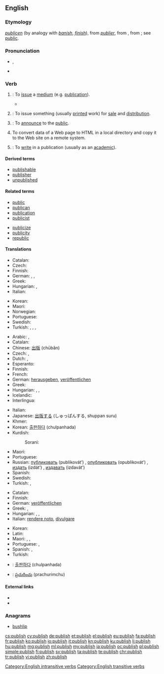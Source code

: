 ==English==
{{wikipedia}}

===Etymology===
{{etyl|enm|en}} ''[[publicen]]'' (by analogy with ''[[banish]]'', ''[[finish]]''), from {{etyl|fro|en}} ''[[publier]]'', from {{etyl|la|en}} {{term|publicare||to make public, show or tell to the people, make known, declare, also (and earlier) confiscate for public use|lang=la}}, from {{term|publicus||pertaining to the people, public}}; see [[public]].

===Pronunciation===
* {{enPR|pŭb'lĭsh}}, {{IPA|/ˈpʌblɪʃ/}}
* {{audio|En-us-publish.ogg|Audio (US)}}

===Verb===
{{en-verb|publish|es}}

# {{context|intransitive|lang=en}}: To [[issue]] a [[medium]] (e.g. [[publication]]).
#* {{quote-magazine|date=2013-08-16|author=[http://www.theguardian.com/profile/david-larousserie David Larousserie]
|volume=189|issue=10|page=35|magazine={{w|The Guardian Weekly}}
|title=[http://www.theguardian.com/science/2013/aug/13/laser-megajoule-france-power Super-lasers blaze knowledge frontier]
|passage=In an article '''published''' in 2008 [G&eacute;rard] Mourou proposed an alternative means of achieving atomic fusion. He now believes that fibre lasers could be used to transmute elements, as a way of disposing of highly radioactive waste from nuclear power stations.}}
# {{context|transitive|lang=en}}: To issue something (usually [[print]]ed work) for [[sale]] and [[distribution]].
# {{context|transitive|lang=en}}: To [[announce]] to the [[public]].
# {{context|Internet|intransitive|lang=en}} To convert data of a Web page to HTML in a local directory and copy it to the Web site on a remote system.
# {{context|intransitive|lang=en}}: To [[write]] in a publication (usually as an [[academic]]).

====Derived terms====
* [[publishable]]
* [[publisher]]
* [[unpublished]]

====Related terms====
{{rel-top}}
* [[public]]
* [[publican]]
* [[publication]]
* [[publicist]]
{{rel-mid}}
* [[publicize]]
* [[publicity]]
* [[republic]]
{{rel-bottom}}

====Translations====
{{trans-top|to issue a medium (e.g. publication)}}
* Catalan: {{t+|ca|publicar}}
* Czech: {{t+|cs|vydat}}
* Finnish: {{t+|fi|kustantaa}}
* German: {{t+|de|herausgeben}}, {{t+|de|publizieren}}, {{t+|de|veröffentlichen}}
* Greek: {{t+|el|εκδίδω|tr=ekdído|sc=Grek}}
* Hungarian: {{t+|hu|kiad}}, {{t+|hu|megjelentet}}
* Italian: {{t+|it|pubblicare}}
{{trans-mid}}
* Korean: {{t+|ko|출판하다|tr=chulpan-hada|sc=Kore}}
* Maori: {{t|mi|whakaputa}}
* Norwegian: {{t|no|å publicere}}
* Portuguese: {{t+|pt|publicar}}
* Swedish: {{t|sv|att publicera}}
* Turkish: {{t+|tr|basmak}}, {{t+|tr|çıkarmak}}, {{t+|tr|yayımlamak}}, {{t+|tr|yayınlamak}}
{{trans-bottom}}

{{trans-top|to issue something (usually printed work) for sale and distribution}}
* Arabic: {{t|ar|نشر|tr=nášara}}, {{t|ar|أصدر|tr=ʼáṣdara}}
* Catalan: {{t+|ca|publicar}}
* Chinese: [[出版]] (chūbǎn)
* Czech: {{t+|cs|publikovat}}, {{t+|cs|vydat}}
* Dutch: {{t+|nl|publiceren}}, {{t+|nl|uitgeven}}
* Esperanto: {{t|eo|publikigi}}
* Finnish: {{t+|fi|kustantaa}}
* French: {{t+|fr|publier}}
* German: [[herausgeben]], [[veröffentlichen]]
* Greek: {{t+|el|εκδίδω|tr=ekdído|sc=Grek}}
* Hungarian: {{t+|hu|kiad}}, {{t+|hu|megjelentet}}, {{t|hu|publikál}}
* Icelandic: {{t|is|gefa út}}
* Interlingua: {{t|ia|publicar}}
{{trans-mid}}
* Italian: {{t+|it|pubblicare}}
* Japanese: [[出版]]する (しゅっぱんする, shuppan suru)
* Khmer: {{t|km|បោះពុម្ព|tr=bɑh pum|sc=Khmr}}
* Korean: [[출판하다]] (chulpanhada)
* Kurdish:
*: Sorani: {{t|ku|چاپکردن}}
* Maori: {{t|mi|whakaputa}}
* Portuguese: {{t+|pt|publicar}}
* Russian: [[публиковать]] (publikovát’) {{impf}}, [[опубликовать]] (opublikovát’) {{pf.}}, [[издать]] (izdát’) {{pf.}}, [[издавать]] (izdavát’) {{pf.}}
* Spanish: {{t+|es|publicar}}
* Swedish: {{t+|sv|offentliggöra}}
* Turkish: {{t+|tr|yayımlamak}}, {{t+|tr|yayınlamak}}
{{trans-bottom}}

{{trans-top|to announce to the public}}
* Catalan: {{t+|ca|publicar}}
* Finnish: {{t+|fi|julkaista}}
* German: [[veröffentlichen]]
* Greek: {{t+|el|δημοσιεύω|tr=dimosiévo|sc=Grek}}, {{t+|el|ανακοινώνω|tr=anakoinóno|sc=Grek}}
* Hungarian: {{t+|hu|közöl}}, {{t+|hu|közread}}, {{t+|hu|felfed}}
* Italian: [[rendere noto]], [[divulgare]]
{{trans-mid}}
* Korean: {{t|ko|공표하다|tr=gongpyo-hada|sc=Kore}}
* Latin: {{t|la|condīcō}}
* Maori: {{t|mi|pānui}}, {{t|mi|pāho}}, {{t|mi|paki}}
* Portuguese: {{t+|pt|publicar}}, {{t+|pt|anunciar}}
* Spanish: {{t+|es|publicar}}, {{t+|es|divulgar}}
* Turkish: {{t+|tr|açıklamak}}
{{trans-bottom}}

{{trans-top|(internet) To convert data of a Web page to HTML}}
{{trans-mid}}
{{trans-bottom}}

{{checktrans-top}}
* {{ttbc|ko}}: [[출판하다]] (chulpanhada)
* {{ttbc|te}}: [[ప్రచురించు]] (prachurimchu)
{{trans-bottom}}

====External links====
* {{R:Webster 1913}}
* {{R:Century 1911}}

===Anagrams===
* [[bushlip]]

[[Category:English intransitive verbs]]
[[Category:English transitive verbs]]

[[cs:publish]]
[[cy:publish]]
[[de:publish]]
[[et:publish]]
[[el:publish]]
[[eu:publish]]
[[fa:publish]]
[[fr:publish]]
[[ko:publish]]
[[io:publish]]
[[it:publish]]
[[kn:publish]]
[[ku:publish]]
[[li:publish]]
[[hu:publish]]
[[mg:publish]]
[[ml:publish]]
[[my:publish]]
[[ja:publish]]
[[oc:publish]]
[[pl:publish]]
[[simple:publish]]
[[fi:publish]]
[[sv:publish]]
[[ta:publish]]
[[te:publish]]
[[chr:publish]]
[[tr:publish]]
[[vi:publish]]
[[zh:publish]]